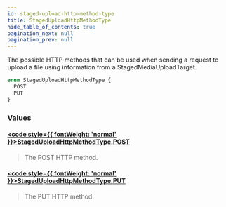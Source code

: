```yaml
---
id: staged-upload-http-method-type
title: StagedUploadHttpMethodType
hide_table_of_contents: true
pagination_next: null
pagination_prev: null
---
```








The possible HTTP methods that can be used when sending a request to upload a file using information from a
StagedMediaUploadTarget.

```graphql
enum StagedUploadHttpMethodType {
  POST
  PUT
}
```


### Values

#### [<code style={{ fontWeight: 'normal' }}>StagedUploadHttpMethodType.<b>POST</b></code>](#) 
> The POST HTTP method.
> 

#### [<code style={{ fontWeight: 'normal' }}>StagedUploadHttpMethodType.<b>PUT</b></code>](#) 
> The PUT HTTP method.
> 





